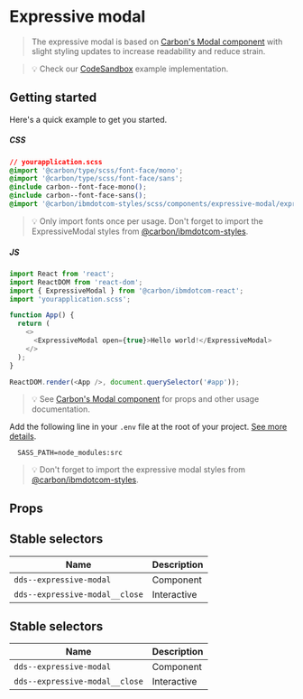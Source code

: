 
# Expressive modal

> The expressive modal is based on
> [Carbon's Modal component](https://www.carbondesignsystem.com/components/modal/code)
> with slight styling updates to increase readability and reduce strain.

> 💡 Check our
> [CodeSandbox](https://githubbox.com/carbon-design-system/ibm-dotcom-library/tree/master/packages/react/examples/codesandbox/components/ExpressiveModal)
> example implementation.

## Getting started

Here's a quick example to get you started.

##### CSS

```css
// yourapplication.scss
@import '@carbon/type/scss/font-face/mono';
@import '@carbon/type/scss/font-face/sans';
@include carbon--font-face-mono();
@include carbon--font-face-sans();
@import '@carbon/ibmdotcom-styles/scss/components/expressive-modal/expressive-modal';
```

> 💡 Only import fonts once per usage. Don't forget to import the
> ExpressiveModal styles from
> [@carbon/ibmdotcom-styles](https://github.com/carbon-design-system/ibm-dotcom-library/blob/master/packages/styles).

##### JS

```javascript
import React from 'react';
import ReactDOM from 'react-dom';
import { ExpressiveModal } from '@carbon/ibmdotcom-react';
import 'yourapplication.scss';

function App() {
  return (
    <>
      <ExpressiveModal open={true}>Hello world!</ExpressiveModal>
    </>
  );
}

ReactDOM.render(<App />, document.querySelector('#app'));
```

> 💡 See
> [Carbon's Modal component](https://www.carbondesignsystem.com/components/modal/code)
> for props and other usage documentation.

Add the following line in your `.env` file at the root of your project.
[See more details](https://github.com/carbon-design-system/ibm-dotcom-library/tree/master/packages/styles#usage).

```
  SASS_PATH=node_modules:src
```

> 💡 Don't forget to import the expressive modal styles from
> [@carbon/ibmdotcom-styles](https://github.com/carbon-design-system/ibm-dotcom-library/blob/master/packages/styles).

## Props

<Props of={ExpressiveModal} />

## Stable selectors

| Name                           | Description |
| ------------------------------ | ----------- |
| `dds--expressive-modal`        | Component   |
| `dds--expressive-modal__close` | Interactive |

## Stable selectors

| Name                           | Description |
| ------------------------------ | ----------- |
| `dds--expressive-modal`        | Component   |
| `dds--expressive-modal__close` | Interactive |

<Description markdown={contributing} />
